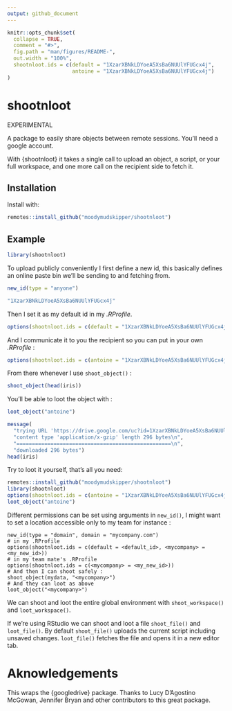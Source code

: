 ```yaml
---
output: github_document
---
```


<!-- README.md is generated from README.Rmd. Please edit that file -->

```r
knitr::opts_chunk$set(
  collapse = TRUE,
  comment = "#>",
  fig.path = "man/figures/README-",
  out.width = "100%",
  shootnloot.ids = c(default = "1XzarXBNkLDYoeA5XsBa6NUUlYFUGcx4j",
                     antoine = "1XzarXBNkLDYoeA5XsBa6NUUlYFUGcx4j")
)
```

# shootnloot

EXPERIMENTAL

A package to easily share objects between remote sessions. You'll need a google account.

With {shootnloot} it takes a single call to upload an object, a script, or your full workspace,
and one more call on the recipient side to fetch it.

## Installation

Install with:

``` r
remotes::install_github("moodymudskipper/shootnloot")
```

## Example

```r
library(shootnloot)
```

To upload publicly conveniently I first define a new id, this basically
defines an online paste bin we'll be sending to and fetching from.

```r
new_id(type = "anyone")
```

```r
"1XzarXBNkLDYoeA5XsBa6NUUlYFUGcx4j"
```

Then I set it as my default id in my *.RProfile*.

```r
options(shootnloot.ids = c(default = "1XzarXBNkLDYoeA5XsBa6NUUlYFUGcx4j"))
```

And I communicate it to you the recipient so you can put in your own *.RProfile* :

```r
options(shootnloot.ids = c(antoine = "1XzarXBNkLDYoeA5XsBa6NUUlYFUGcx4j"))
```

From there whenever I use `shoot_object()` :

```r
shoot_object(head(iris))
```

You'll be able to loot the object with :

```r
loot_object("antoine")
```

```r
message(
  "trying URL 'https://drive.google.com/uc?id=1XzarXBNkLDYoeA5XsBa6NUUlYFUGcx4j'\n", 
  "content type 'application/x-gzip' length 296 bytes\n",
  "==================================================\n",
  "downloaded 296 bytes")
head(iris)
```

Try to loot it yourself, that's all you need:

```r
remotes::install_github("moodymudskipper/shootnloot")
library(shootnloot)
options(shootnloot.ids = c(antoine = "1XzarXBNkLDYoeA5XsBa6NUUlYFUGcx4j"))
loot_object("antoine")
```

Different permissions can be set using arguments in `new_id()`, I might want to
set a location accessible only to my team for instance :

```
new_id(type = "domain", domain = "mycompany.com")
# in my .RProfile
options(shootnloot.ids = c(default = <default_id>, <mycompany> = <my_new_id>))
# in my team mate's .RProfile
options(shootnloot.ids = c(<mycompany> = <my_new_id>))
# And then I can shoot safely :
shoot_object(mydata, "<mycompany>")
# And they can loot as above
loot_object("<mycompany>")
```

We can shoot and loot the entire global environment with `shoot_workspace()` and `loot_workspace()`.

If we're using RStudio we can shoot and loot a file `shoot_file()` and `loot_file()`. By default `shoot_file()` uploads the current script including unsaved changes. `loot_file()` fetches the file and
opens it in a new editor tab.

# Aknowledgements

This wraps the {googledrive} package. Thanks to Lucy D'Agostino McGowan, Jennifer Bryan
and other contributors to this great package.
